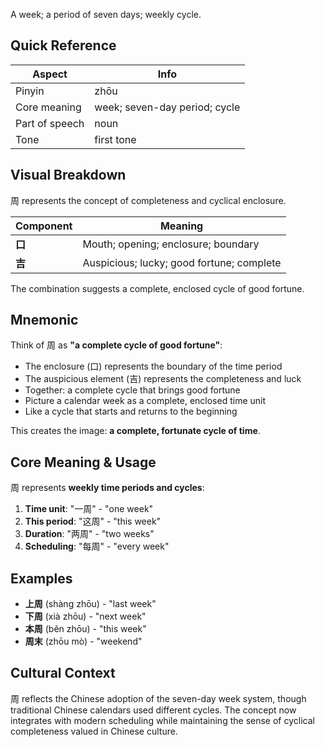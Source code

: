 A week; a period of seven days; weekly cycle.

## Quick Reference

| Aspect         | Info                          |
| -------------- | ----------------------------- |
| Pinyin         | zhōu                          |
| Core meaning   | week; seven-day period; cycle |
| Part of speech | noun                          |
| Tone           | first tone                    |

## Visual Breakdown

周 represents the concept of completeness and cyclical enclosure.

| Component | Meaning                                   |
| --------- | ----------------------------------------- |
| **口**    | Mouth; opening; enclosure; boundary       |
| **吉**    | Auspicious; lucky; good fortune; complete |

The combination suggests a complete, enclosed cycle of good fortune.

## Mnemonic

Think of 周 as **"a complete cycle of good fortune"**:

- The enclosure (口) represents the boundary of the time period
- The auspicious element (吉) represents the completeness and luck
- Together: a complete cycle that brings good fortune
- Picture a calendar week as a complete, enclosed time unit
- Like a cycle that starts and returns to the beginning

This creates the image: **a complete, fortunate cycle of time**.

## Core Meaning & Usage

周 represents **weekly time periods and cycles**:

1. **Time unit**: "一周" - "one week"
2. **This period**: "这周" - "this week"
3. **Duration**: "两周" - "two weeks"
4. **Scheduling**: "每周" - "every week"

## Examples

- **上周** (shàng zhōu) - "last week"
- **下周** (xià zhōu) - "next week"
- **本周** (běn zhōu) - "this week"
- **周末** (zhōu mò) - "weekend"

## Cultural Context

周 reflects the Chinese adoption of the seven-day week system, though traditional Chinese calendars
used different cycles. The concept now integrates with modern scheduling while maintaining the sense
of cyclical completeness valued in Chinese culture.
